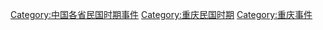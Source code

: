 [[Category:中国各省民国时期事件|Category:中国各省民国时期事件]]
[[Category:重庆民国时期|Category:重庆民国时期]]
[[Category:重庆事件|Category:重庆事件]]